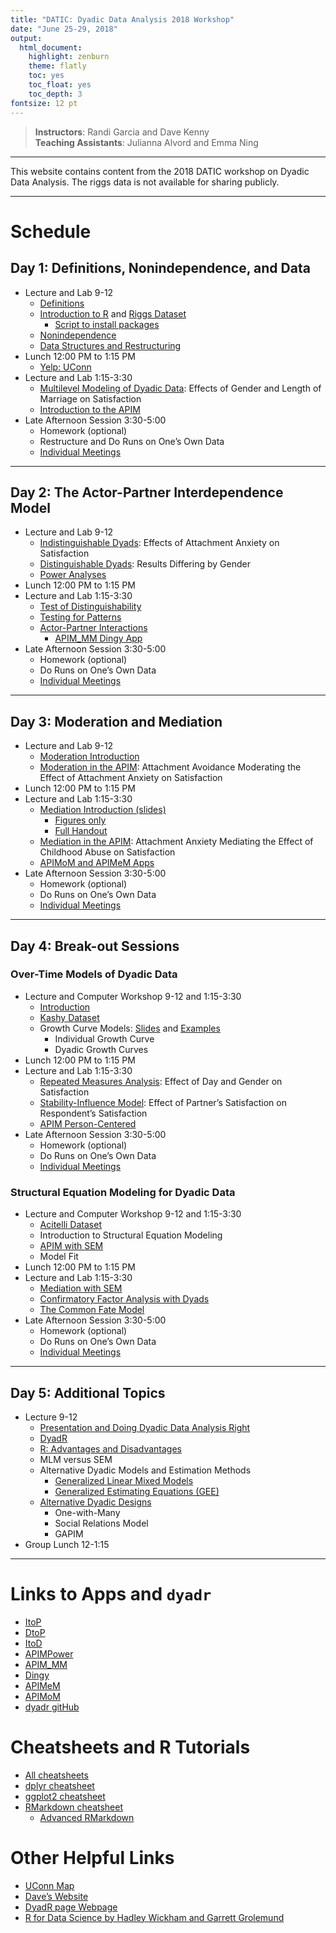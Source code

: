 ```yaml
---
title: "DATIC: Dyadic Data Analysis 2018 Workshop"
date: "June 25-29, 2018"
output:
  html_document:
    highlight: zenburn
    theme: flatly
    toc: yes
    toc_float: yes
    toc_depth: 3
fontsize: 12 pt
---
```


 > **Instructors**: Randi Garcia and Dave Kenny  
 > **Teaching Assistants**: Julianna Alvord and Emma Ning  

***

This website contains content from the 2018 DATIC workshop on Dyadic Data Analysis. The riggs data is not available for sharing publicly.    

***

# Schedule

## Day 1:  Definitions, Nonindependence, and Data  

  + Lecture and Lab 9-12
    - [Definitions](Definitions.pdf)
    - [Introduction to R](Intro_to_R_and_the_Data.html) and [Riggs Dataset](Riggs Codebook.pdf)
        -   [Script to install packages](install-packages.html)
    - [Nonindependence](Nonindependence.pdf)
    - [Data Structures and Restructuring](Data_Structures.pdf)
  + Lunch 12:00 PM to 1:15 PM  
    - [Yelp: UConn](https://www.yelp.com/search?cflt=restaurants&find_near=university-of-connecticut-storrs-2)
  + Lecture and Lab 1:15-3:30
    - [Multilevel Modeling of Dyadic Data](MLM.html): Effects of Gender and Length of Marriage on Satisfaction
    - [Introduction to the APIM](APIM.pdf)
  + Late Afternoon Session 3:30-5:00
    - Homework (optional)
    - Restructure and Do Runs on One's Own Data
    - [Individual Meetings](https://docs.google.com/spreadsheets/d/1uVj9usSealO8WTBTkXm99x7fCNPym5o5iWvIHf6J7Y8/edit?usp=sharing)

***

## Day 2: The Actor-Partner Interdependence Model

  + Lecture and Lab 9-12
    - [Indistinguishable Dyads](Indistinguishable.html): Effects of Attachment Anxiety on Satisfaction
    - [Distinguishable Dyads](Distinguishable.html): Results Differing by Gender
    - [Power Analyses](Power.pdf)
  + Lunch 12:00 PM to 1:15 PM  
  + Lecture and Lab 1:15-3:30
    - [Test of Distinguishability](Test_for_Distinguishability.html)
    - [Testing for Patterns](Patterns.html)
    - [Actor-Partner Interactions](Actor-Partner_Interactions.html)
	  - [APIM_MM Dingy App](Dingy_Output.pdf)
  + Late Afternoon Session 3:30-5:00
    - Homework (optional)
    - Do Runs on One's Own Data
    - [Individual Meetings](https://docs.google.com/spreadsheets/d/1uVj9usSealO8WTBTkXm99x7fCNPym5o5iWvIHf6J7Y8/edit?usp=sharing)

***

## Day 3: Moderation and Mediation

  + Lecture and Lab 9-12
    - [Moderation Introduction](Moderation of the APIM.pdf)
    - [Moderation in the APIM](Moderation_in_the_APIM.html): Attachment Avoidance Moderating the Effect of Attachment Anxiety on Satisfaction
  + Lunch 12:00 PM to 1:15 PM  
  + Lecture and Lab 1:15-3:30
    - [Mediation Introduction (slides)](Mediation of the APIM.pdf)  
        -  [Figures only](Mediation_BONUS_figures.html)  
        -  [Full Handout](Mediation_handout.pdf)
    - [Mediation in the APIM](Mediation_in_the_APIM.html): Attachment Anxiety Mediating the Effect of Childhood Abuse on Satisfaction  
    - [APIMoM and APIMeM Apps](APIMeMoM.pdf)	
  + Late Afternoon Session 3:30-5:00
    - Homework (optional)
    - Do Runs on One's Own Data
    - [Individual Meetings](https://docs.google.com/spreadsheets/d/1uVj9usSealO8WTBTkXm99x7fCNPym5o5iWvIHf6J7Y8/edit?usp=sharing)

***

## Day 4: Break-out Sessions

### Over-Time Models of Dyadic Data

  + Lecture and Computer Workshop 9-12 and 1:15-3:30
    - [Introduction](Over Time_Intro.pdf)
    - [Kashy Dataset](Kashy Codebook.pdf)
    - Growth Curve Models: [Slides](Growth Curve.pdf) and [Examples](Growth_Curve_Modeling.html)  
        -   Individual Growth Curve  
        -   Dyadic Growth Curves  
  + Lunch 12:00 PM to 1:15 PM  
  + Lecture and Lab 1:15-3:30
    - [Repeated Measures Analysis](Repeated_Measures.html): Effect of Day and Gender on Satisfaction	
    - [Stability-Influence Model](Stability-Influence_Model.html): Effect of Partner's Satisfaction on Respondent's Satisfaction 
    - [APIM Person-Centered](APIM_OverTime.html)
  + Late Afternoon Session 3:30-5:00
    - Homework (optional)
    - Do Runs on One's Own Data
    - [Individual Meetings](https://docs.google.com/spreadsheets/d/1uVj9usSealO8WTBTkXm99x7fCNPym5o5iWvIHf6J7Y8/edit?usp=sharing) 

### Structural Equation Modeling for Dyadic Data

  + Lecture and Computer Workshop 9-12 and 1:15-3:30
    - [Acitelli Dataset](Acitelli Codebook.pdf)
    - Introduction to Structural Equation Modeling
    - [APIM with SEM](APIM_SEM.html)
    - Model Fit
  + Lunch 12:00 PM to 1:15 PM  
  + Lecture and Lab 1:15-3:30
    - [Mediation with SEM](Mediation_SEM.html)
    - [Confirmatory Factor Analysis with Dyads](ConfirmatoryFactorAnalysis.html)
    - [The Common Fate Model](CommonFateModel.html)
  + Late Afternoon Session 3:30-5:00
    - Homework (optional)
    - Do Runs on One's Own Data
    - [Individual Meetings](https://docs.google.com/spreadsheets/d/1uVj9usSealO8WTBTkXm99x7fCNPym5o5iWvIHf6J7Y8/edit?usp=sharing) 
    
***

## Day 5: Additional Topics

  + Lecture 9-12
    - [Presentation and Doing Dyadic Data Analysis Right](Presentation.pdf)
    - [DyadR](https://github.com/RandiLGarcia/dyadr)
    - [R: Advantages and Disadvantages](Advantages and Disadvantages of R.pdf)
    - MLM versus SEM
    - Alternative Dyadic Models and Estimation Methods  
        - [Generalized Linear Mixed Models](Generalized_Linear_Mixed_Models___GEE.html)  
        - [Generalized Estimating Equations (GEE)](Generalized_Linear_Mixed_Models___GEE.html)  
    - [Alternative Dyadic Designs](designs.pdf)  
        - One-with-Many  
        - Social Relations Model  
        - GAPIM  
  + Group Lunch 12-1:15

***

# Links to Apps and `dyadr`

  + [ItoP](https://davidakenny.shinyapps.io/ItoP/)
  + [DtoP](https://davidakenny.shinyapps.io/DtoP/)
  + [ItoD](https://davidakenny.shinyapps.io/ItoD/)
  + [APIMPower](https://robert-a-ackerman.shinyapps.io/APIMPowerRdis/)
  + [APIM_MM](https://davidakenny.shinyapps.io/APIM_MM/)
  + [Dingy](https://davidakenny.shinyapps.io/Dingy/)
  + [APIMeM](https://davidakenny.shinyapps.io/APIMeM/)
  + [APIMoM](https://davidakenny.shinyapps.io/APIMoM/)
  + [dyadr gitHub](https://github.com/RandiLGarcia/dyadr)

# Cheatsheets and R Tutorials

  + [All cheatsheets](https://www.rstudio.com/resources/cheatsheets/)
  + [dplyr cheatsheet](https://www.rstudio.com/wp-content/uploads/2015/02/data-wrangling-cheatsheet.pdf)
  + [ggplot2 cheatsheet](https://www.rstudio.com/wp-content/uploads/2016/11/ggplot2-cheatsheet-2.1.pdf)
  + [RMarkdown cheatsheet](https://www.rstudio.com/wp-content/uploads/2016/03/rmarkdown-cheatsheet-2.0.pdf)  
    - [Advanced RMarkdown](http://rmarkdown.rstudio.com/authoring_pandoc_markdown.html)
    
# Other Helpful Links

  + [UConn Map](http://maps.uconn.edu/index.php)
  + [Dave's Website](http://davidakenny.net/index.htm)
  + [DyadR page Webpage](http://davidakenny.net/DyadR/DyadRweb.htm)
  + [R for Data Science by Hadley Wickham and Garrett Grolemund](http://r4ds.had.co.nz/index.html)
